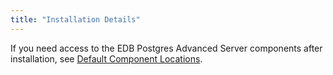 ```yaml
---
title: "Installation Details"
---
```


If you need access to the EDB Postgres Advanced Server components after installation, see [Default Component Locations](01_component_locations).


